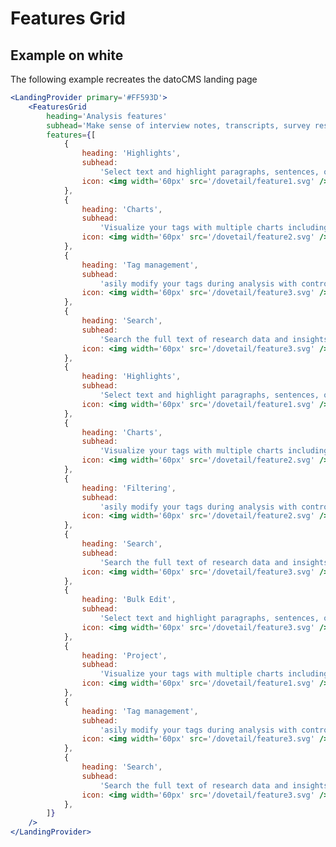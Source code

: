 
# Features Grid

## Example on white

The following example recreates the datoCMS landing page

```jsx
<LandingProvider primary='#FF593D'>
    <FeaturesGrid
        heading='Analysis features'
        subhead='Make sense of interview notes, transcripts, survey responses, and more.'
        features={[
            {
                heading: 'Highlights',
                subhead:
                    'Select text and highlight paragraphs, sentences, or words to tag them.',
                icon: <img width='60px' src='/dovetail/feature1.svg' />,
            },
            {
                heading: 'Charts',
                subhead:
                    'Visualize your tags with multiple charts including a bar chart, pie chart, radar plot, and more.',
                icon: <img width='60px' src='/dovetail/feature2.svg' />,
            },
            {
                heading: 'Tag management',
                subhead:
                    'asily modify your tags during analysis with controls like edit, copy, move, and merge.',
                icon: <img width='60px' src='/dovetail/feature3.svg' />,
            },
            {
                heading: 'Search',
                subhead:
                    'Search the full text of research data and insights across all projects in your workspace.',
                icon: <img width='60px' src='/dovetail/feature3.svg' />,
            },
            {
                heading: 'Highlights',
                subhead:
                    'Select text and highlight paragraphs, sentences, or words to tag them.',
                icon: <img width='60px' src='/dovetail/feature1.svg' />,
            },
            {
                heading: 'Charts',
                subhead:
                    'Visualize your tags with multiple charts including a bar chart, pie chart, radar plot, and more.',
                icon: <img width='60px' src='/dovetail/feature2.svg' />,
            },
            {
                heading: 'Filtering',
                subhead:
                    'asily modify your tags during analysis with controls like edit, copy, move, and merge.',
                icon: <img width='60px' src='/dovetail/feature2.svg' />,
            },
            {
                heading: 'Search',
                subhead:
                    'Search the full text of research data and insights across all projects in your workspace.',
                icon: <img width='60px' src='/dovetail/feature3.svg' />,
            },
            {
                heading: 'Bulk Edit',
                subhead:
                    'Select text and highlight paragraphs, sentences, or words to tag them.',
                icon: <img width='60px' src='/dovetail/feature3.svg' />,
            },
            {
                heading: 'Project',
                subhead:
                    'Visualize your tags with multiple charts including a bar chart, pie chart, radar plot, and more.',
                icon: <img width='60px' src='/dovetail/feature1.svg' />,
            },
            {
                heading: 'Tag management',
                subhead:
                    'asily modify your tags during analysis with controls like edit, copy, move, and merge.',
                icon: <img width='60px' src='/dovetail/feature3.svg' />,
            },
            {
                heading: 'Search',
                subhead:
                    'Search the full text of research data and insights across all projects in your workspace.',
                icon: <img width='60px' src='/dovetail/feature3.svg' />,
            },
        ]}
    />
</LandingProvider>
```
